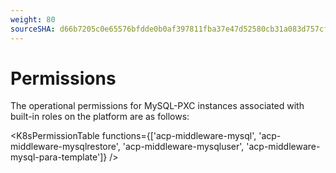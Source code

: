 ```yaml
---
weight: 80
sourceSHA: d66b7205c0e65576bfdde0b0af397811fba37e47d52580cb31a083d757cfea5a
---
```


# Permissions

The operational permissions for MySQL-PXC instances associated with built-in roles on the platform are as follows:

<K8sPermissionTable functions={['acp-middleware-mysql', 'acp-middleware-mysqlrestore', 'acp-middleware-mysqluser', 'acp-middleware-mysql-para-template']} />
